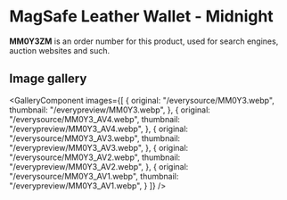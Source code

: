 
# MagSafe Leather Wallet - Midnight

<Callout type='info' emoji='👉🏻'>**MM0Y3ZM** is an order number for this product, used for search engines, auction websites and such.</Callout>

## Image gallery

<GalleryComponent
    images={[
      {
        original: "/everysource/MM0Y3.webp",
        thumbnail: "/everypreview/MM0Y3.webp",
      },
      {
        original: "/everysource/MM0Y3_AV4.webp",
        thumbnail: "/everypreview/MM0Y3_AV4.webp",
      },
      {
        original: "/everysource/MM0Y3_AV3.webp",
        thumbnail: "/everypreview/MM0Y3_AV3.webp",
      },
      {
        original: "/everysource/MM0Y3_AV2.webp",
        thumbnail: "/everypreview/MM0Y3_AV2.webp",
      },
      {
        original: "/everysource/MM0Y3_AV1.webp",
        thumbnail: "/everypreview/MM0Y3_AV1.webp",
      }
    ]}
  />
